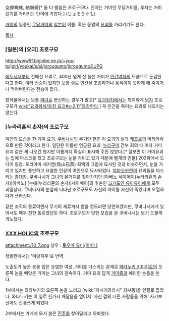 女郎蜘蛛, 絡新婦[* 둘 다 발음은 조로구모다. 전자는 거미인 무당거미를, 후자는 거미요괴를 가리키는 단어에 가깝다.] (じょろうぐも)

[[거미]]의 일종인 [[무당거미]]의 [[일본어]] 이름. 혹은 동명의 [[요괴]]를 가리키기도 한다.

[[목차]]
=== [일본]의 [요괴] 조로구모 ===
http://www5f.biglobe.ne.jp/~yuu-tujigiri/youkai/s/si/jorougumo/jorougumo3.JPG

[[에도시대]]부터 전해진 요괴로, 400년 넘게 산 늙은 거미가 [[인간]][[여자]]의 모습으로 둔갑한다고 한다. 여러 전승이 있지만 보통 실로 인간을 조종하거나 움직이지 못하게 해 죽이거나 먹어버린다는 전승이 많다.

창작물에서는 보통 [[미녀]]로 변신하는 경우가 많고[* [[요괴워치]]에서는 특이하게 [[남자]] 조로구모가 [[wiki:"요괴워치/등장 요괴#s-2.11"등장한다]].] 꼭 인간을 죽이는 요괴로 나오지는 않는다.

=== [누라리횬의 손자]의 조로구모 ===
여인의 모습을 한 거미 요괴. [[쿠비나시]]의 무기인 현은 이 요괴의 실과 [[케조로]]의 머리카락으로 만든 것이라고 한다. 일단은 이름만 언급된 요괴. [[누라구미]] 간부 회의 때 여자 거미 요괴 같은 게 나오긴 했지만 이름까지 확실히 표시해 주진 않았다.[* 잘보면 이 거미요괴는 입에 마스크를 했고 조로구모는 눈을 가리고 있기 때문에 별개의 인물] 202화에서 드디어 등장. 토리야마 세키엔(鳥山石燕) 화백의 그림에 묘사된 것과 비슷하면서, 눈을 가리고 있지만 풍만하고 요염한 인상의 여인으로 묘사되었다. [[야마오카]]현의 요괴들을 다스리는 총대장. 쿠비나시가 그녀의 본거지를 찾아가지만 [아베노 세이메이(누라리횬의 손자)|아베노] [누에(누라리횬의 손자)|세이메이]의 후손인 [[고카도인 유이유이]]에게 모두 괴멸상태. 쿠비나시의 눈앞에 나타난 조로구모도 자신의 아이를 자신이 죽였다며 오열하다가 쓰러진다. 

같은 조직의 동료이면서 무기의 재료까지 받을 정도라면 당연하겠지만, 쿠비나시에게 있어서도 매우 친한 동료였던듯 하다. 조로구모가 당한 모습을 본 쿠비나시는 보기 드물게 격노했다.

=== [[XXX HOLiC]]의 조로구모 ===
attachment:/10_7.png
성우 : [[토우마 유미]]/[[이미나]]

정발판에서는 '여랑지주'로 번역. 

노출도가 높은 옷을 입은 요염한 여성. 거미를 다스리는 존재로 [[와타누키 키미히로]]의 오른쪽 눈을 빼앗은 거미는 그녀의 권속이다. 거미 요괴 답게 [[거미줄]]과 예리한 손톱을 쓴다.

1부에서는 와타누키의 오른쪽 눈을 노리고 [wiki:"자시키와라시" 좌부동]을 인질로 잡았다. 와타누키는 이 일로 한가지 깨달음을 얻어서 '자신 곁의 다른 사람들을 위해' 자기보신에도 신경쓰게 되었다.

2부에서는 가게에 와서 붉은 [[진주]]를 찾아달라고 의뢰했다.
